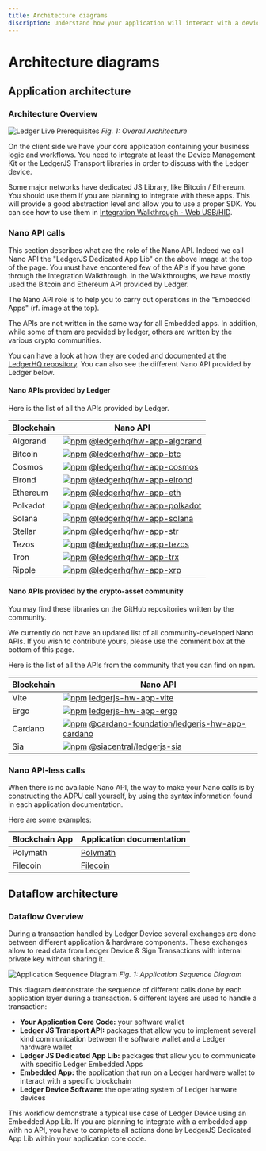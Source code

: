 ```yaml
---
title: Architecture diagrams
discription: Understand how your application will interact with a device app.
---
```


# Architecture diagrams

## Application architecture

### Architecture Overview  

![Ledger Live Prerequisites](/device-interaction/application-architecture.png)
*Fig. 1: Overall Architecture*

On the client side we have your core application containing your business logic and workflows.
You need to integrate at least the Device Management Kit or the LedgerJS Transport libraries in order to discuss with the Ledger device.

Some major networks have dedicated JS Library, like Bitcoin / Ethereum. You should use them if you are planning to integrate with these apps. This will provide a good abstraction level and allow you to use a proper SDK.
You can see how to use them in [Integration Walkthrough - Web USB/HID](../guides/web-application/web-hid-usb/).


### Nano API calls

This section describes what are the role of the Nano API.
Indeed we call Nano API the "LedgerJS Dedicated App Lib" on the above image at the top of the page.
You must have encontered few of the APIs if you have gone through the Integration Walkthrough.
In the Walkthroughs, we have mostly used the Bitcoin and Ethereum API provided by Ledger.

The Nano API role is to help you to carry out operations in the "Embedded Apps" (rf. image at the top).

The APIs are not written in the same way for all Embedded apps. In addition, while some of them are provided by ledger, others are written by the various crypto communities.

You can have a look at how they are coded and documented at the [LedgerHQ repository](https://github.com/LedgerHQ/ledger-live/tree/develop/libs/ledgerjs).
You can also see the different Nano API provided by Ledger below.

#### Nano APIs provided by Ledger

Here is the list of all the APIs provided by Ledger.

| Blockchain | Nano API |
|-------------|--------------|
|Algorand | [![npm](https://img.shields.io/npm/v/@ledgerhq/hw-app-algorand.svg)](https://www.npmjs.com/package/@ledgerhq/hw-app-algorand) [@ledgerhq/hw-app-algorand](https://github.com/LedgerHQ/ledger-live/tree/develop/libs/ledgerjs/packages/hw-app-algorand)   |
|Bitcoin | [![npm](https://img.shields.io/npm/v/@ledgerhq/hw-app-btc.svg)](https://www.npmjs.com/package/@ledgerhq/hw-app-btc) [@ledgerhq/hw-app-btc](https://github.com/LedgerHQ/ledger-live/tree/develop/libs/ledgerjs/packages/hw-app-btc)   |
|Cosmos | [![npm](https://img.shields.io/npm/v/@ledgerhq/hw-app-cosmos.svg)](https://www.npmjs.com/package/@ledgerhq/hw-app-cosmos) [@ledgerhq/hw-app-cosmos](https://github.com/LedgerHQ/ledger-live/tree/develop/libs/ledgerjs/packages/hw-app-cosmos)   |
|Elrond | [![npm](https://img.shields.io/npm/v/@ledgerhq/hw-app-elrond.svg)](https://www.npmjs.com/package/@ledgerhq/hw-app-elrond) [@ledgerhq/hw-app-elrond](https://github.com/LedgerHQ/ledger-live/tree/develop/libs/ledger-live-common/src/families/elrond/hw-app-elrond)   |
|Ethereum | [![npm](https://img.shields.io/npm/v/@ledgerhq/hw-app-eth.svg)](https://www.npmjs.com/package/@ledgerhq/hw-app-eth) [@ledgerhq/hw-app-eth](https://github.com/LedgerHQ/ledger-live/tree/develop/libs/ledgerjs/packages/hw-app-eth)   |
|Polkadot | [![npm](https://img.shields.io/npm/v/@ledgerhq/hw-app-polkadot.svg)](https://www.npmjs.com/package/@ledgerhq/hw-app-polkadot) [@ledgerhq/hw-app-polkadot](https://github.com/LedgerHQ/ledger-live/tree/develop/libs/ledgerjs/packages/hw-app-polkadot)   |
|Solana | [![npm](https://img.shields.io/npm/v/@ledgerhq/hw-app-solana.svg)](https://www.npmjs.com/package/@ledgerhq/hw-app-solana) [@ledgerhq/hw-app-solana](https://github.com/LedgerHQ/ledger-live/tree/develop/libs/ledgerjs/packages/hw-app-solana)   |
|Stellar | [![npm](https://img.shields.io/npm/v/@ledgerhq/hw-app-str.svg)](https://www.npmjs.com/package/@ledgerhq/hw-app-str) [@ledgerhq/hw-app-str](https://github.com/LedgerHQ/ledger-live/tree/develop/libs/ledgerjs/packages/hw-app-str)   |
|Tezos | [![npm](https://img.shields.io/npm/v/@ledgerhq/hw-app-tezos.svg)](https://www.npmjs.com/package/@ledgerhq/hw-app-tezos) [@ledgerhq/hw-app-tezos](https://github.com/LedgerHQ/ledger-live/tree/develop/libs/ledgerjs/packages/hw-app-tezos)   |
|Tron | [![npm](https://img.shields.io/npm/v/@ledgerhq/hw-app-trx.svg)](https://www.npmjs.com/package/@ledgerhq/hw-app-trx) [@ledgerhq/hw-app-trx](https://github.com/LedgerHQ/ledger-live/tree/develop/libs/ledgerjs/packages/hw-app-trx)   |
|Ripple | [![npm](https://img.shields.io/npm/v/@ledgerhq/hw-app-xrp.svg)](https://www.npmjs.com/package/@ledgerhq/hw-app-xrp) [@ledgerhq/hw-app-xrp](https://github.com/LedgerHQ/ledger-live/tree/develop/libs/ledgerjs/packages/hw-app-xrp)   |


#### Nano APIs provided by the crypto-asset community

You may find these libraries on the GitHub repositories written by the community.

We currently do not have an updated list of all community-developed Nano APIs. If you wish to contribute yours, please use the comment box at the bottom of this page.

Here is the list of all the APIs from the community that you can find on npm.

| Blockchain | Nano API |
|-------------|--------------|
|Vite | [![npm](https://img.shields.io/npm/v/@vite/ledgerjs-hw-app-vite.svg)](https://www.npmjs.com/package/@vite/ledgerjs-hw-app-vite) [ledgerjs-hw-app-vite](https://github.com/vitelabs/ledgerjs-hw-app-vite)   |
|Ergo | [![npm](https://img.shields.io/npm/v/ledgerjs-hw-app-ergo.svg)](https://www.npmjs.com/package/ledgerjs-hw-app-ergo) [ledgerjs-hw-app-ergo](https://github.com/tesseract-one/ledger-app-ergo)   |
|Cardano | [![npm](https://img.shields.io/npm/v/@cardano-foundation/ledgerjs-hw-app-cardano.svg)](https://www.npmjs.com/package/@cardano-foundation/ledgerjs-hw-app-cardano) [@cardano-foundation/ledgerjs-hw-app-cardano](https://github.com/cardano-foundation/ledger-app-cardano)   |
|Sia | [![npm](https://img.shields.io/npm/v/@siacentral/ledgerjs-sia.svg)](https://www.npmjs.com/package/@siacentral/ledgerjs-sia) [@siacentral/ledgerjs-sia](https://github.com/siacentral/ledgerjs-sia)   |

### Nano API-less calls

When there is no available Nano API, the way to make your Nano calls is by constructing the ADPU call yourself, by using the syntax information found in each application documentation.

Here are some examples:

| Blockchain App | Application documentation |
|-------------|--------------| 
| Polymath | [Polymath](https://github.com/LedgerHQ/app-polymesh/blob/master/docs/APDUSPEC.md) | 
| Filecoin | [Filecoin](https://github.com/LedgerHQ/app-filecoin/blob/master/docs/APDUSPEC.md) | 


## Dataflow architecture


### Dataflow Overview

During a transaction handled by Ledger Device several exchanges are done between different application & hardware components.
These exchanges allow to read data from Ledger Device & Sign Transactions with internal private key without sharing it.

![Application Sequence Diagram](/device-interaction/application-sequence.png)
*Fig. 1: Application Sequence Diagram*


This diagram demonstrate the sequence of different calls done by each application layer during a transaction.
5 different layers are used to handle a transaction:

- **Your Application Core Code:** your software wallet
- **Ledger JS Transport API:** packages that allow you to implement several kind communication between the software wallet and a Ledger hardware wallet
- **Ledger JS Dedicated App Lib:** packages that allow you to communicate with specific Ledger Embedded Apps
- **Embedded App:** the application that run on a Ledger hardware wallet to interact with a specific blockchain
- **Ledger Device Software:** the operating system of Ledger harware devices

This workflow demonstrate a typical use case of Ledger Device using an Embedded App Lib. If you are planning to integrate with a embedded app with no API, you have to complete all actions done by LedgerJS Dedicated App Lib within your application core code.
